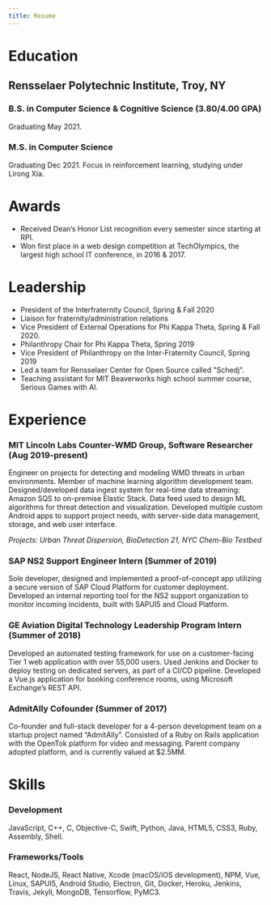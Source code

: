 ```yaml
---
title: Resume
---
```


# Education
## Rensselaer Polytechnic Institute, Troy, NY
### B.S. in Computer Science & Cognitive Science (3.80/4.00 GPA)
Graduating May 2021.
### M.S. in Computer Science
Graduating Dec 2021. Focus in reinforcement learning, studying under Lirong Xia.

# Awards
- Received Dean’s Honor List recognition every semester since starting at RPI.
- Won first place in a web design competition at TechOlympics, the largest high school IT conference, in 2016 & 2017.

# Leadership
- President of the Interfraternity Council, Spring & Fall 2020
- Liaison for fraternity/administration relations
- Vice President of External Operations for Phi Kappa Theta, Spring & Fall 2020.
- Philanthropy Chair for Phi Kappa Theta, Spring 2019
- Vice President of Philanthropy on the Inter-Fraternity Council, Spring 2019
- Led a team for Rensselaer Center for Open Source called "Schedj".
- Teaching assistant for MIT Beaverworks high school summer course, Serious Games with AI.

# Experience 
### MIT Lincoln Labs Counter-WMD Group, Software Researcher (Aug 2019-present)
Engineer on projects for detecting and modeling WMD threats in urban environments. Member of machine learning algorithm development team. Designed/developed data ingest system for real-time data streaming: Amazon SQS to on-premise Elastic Stack. Data feed used to design ML algorithms for threat detection and visualization. Developed multiple custom Android apps to support project needs, with server-side data management, storage, and web user interface.

*Projects: Urban Threat Dispersion, BioDetection 21, NYC Chem-Bio Testbed*

### SAP NS2 Support Engineer Intern (Summer of 2019)
Sole developer, designed and implemented a proof-of-concept app utilizing a secure version of SAP Cloud Platform for customer deployment. Developed an internal reporting tool for the NS2 support organization to monitor incoming incidents, built with SAPUI5 and Cloud Platform.

### GE Aviation Digital Technology Leadership Program Intern (Summer of 2018)
Developed an automated testing framework for use on a customer-facing Tier 1 web application with over 55,000 users. Used Jenkins and Docker to deploy testing on dedicated servers, as part of a CI/CD pipeline. Developed a Vue.js application for booking conference rooms, using Microsoft Exchange’s REST API.

### AdmitAlly Cofounder (Summer of 2017)
Co-founder and full-stack developer for a 4-person development team on a startup project named “AdmitAlly”. Consisted of a Ruby on Rails application with the OpenTok platform for video and messaging. Parent company adopted platform, and is currently valued at $2.5MM.  
                                                                                   
# Skills
### Development
JavaScript, C++, C, Objective-C, Swift, Python, Java, HTML5, CSS3, Ruby, Assembly, Shell.
### Frameworks/Tools
React, NodeJS, React Native, Xcode (macOS/iOS development), NPM, Vue, Linux, SAPUI5, Android Studio, Electron, Git, Docker, Heroku, Jenkins, Travis, Jekyll, MongoDB, Tensorflow, PyMC3.